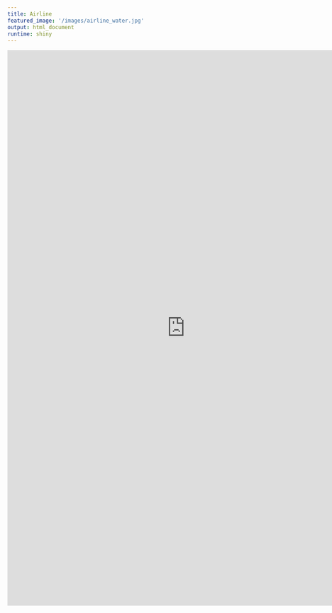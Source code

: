 ```yaml
---
title: Airline
featured_image: '/images/airline_water.jpg'
output: html_document
runtime: shiny
---
```


<iframe width="800" height="1250" scrolling="yes" frameborder="no" src="https://cromwell421.shinyapps.io/airline_analysis/" allowfullscreen> </iframe>